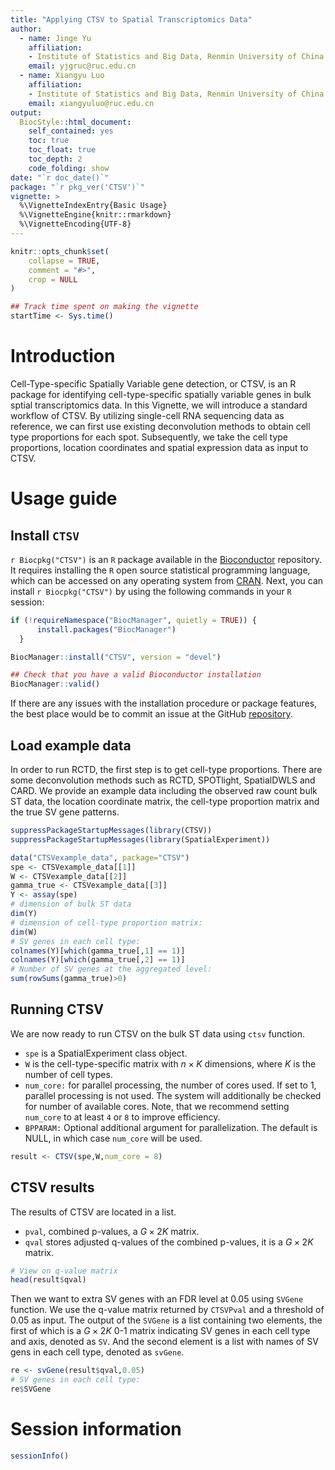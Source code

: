 ---
title: "Applying CTSV to Spatial Transcriptomics Data"
author: 
  - name: Jinge Yu
    affiliation:
    - Institute of Statistics and Big Data, Renmin University of China
    email: yjgruc@ruc.edu.cn
  - name: Xiangyu Luo 
    affiliation: 
    - Institute of Statistics and Big Data, Renmin University of China
    email: xiangyuluo@ruc.edu.cn
output: 
  BiocStyle::html_document:
    self_contained: yes
    toc: true
    toc_float: true
    toc_depth: 2
    code_folding: show
date: "`r doc_date()`"
package: "`r pkg_ver('CTSV')`"
vignette: >
  %\VignetteIndexEntry{Basic Usage}
  %\VignetteEngine{knitr::rmarkdown}
  %\VignetteEncoding{UTF-8}  
---

```{r setup, include = FALSE}
knitr::opts_chunk$set(
    collapse = TRUE,
    comment = "#>",
    crop = NULL 
)
```


```{r vignetteSetup, echo=FALSE, message=FALSE, warning = FALSE}
## Track time spent on making the vignette
startTime <- Sys.time()
```

# Introduction
Cell-Type-specific Spatially Variable gene detection, or CTSV, is an R package for identifying cell-type-specific spatially variable genes in bulk sptial transcriptomics data. In this Vignette, we will introduce a standard workflow of CTSV. By utilizing single-cell RNA sequencing data as reference, we can first use existing deconvolution methods to obtain cell type proportions for each spot. Subsequently, we take the cell type proportions, location coordinates and spatial expression data as input to CTSV.

# Usage guide    

## Install `CTSV`  

`r Biocpkg("CTSV")` is an `R` package available in the [Bioconductor](http://bioconductor.org) repository. It requires installing the `R` open source statistical programming language, which can be accessed on any operating system from [CRAN](https://cran.r-project.org/). Next, you can install `r Biocpkg("CTSV")` by using the following commands in your `R` session:

```{r "install", eval = FALSE}
if (!requireNamespace("BiocManager", quietly = TRUE)) {
      install.packages("BiocManager")
  }

BiocManager::install("CTSV", version = "devel")

## Check that you have a valid Bioconductor installation
BiocManager::valid()
```

If there are any issues with the installation procedure or package features, the best place would be to commit an issue at the GitHub [repository](https://github.com/jingeyu/CTSV).

## Load example data
In order to run RCTD, the first step is to get cell-type proportions. There are some deconvolution methods such as RCTD, SPOTlight, SpatialDWLS and CARD. We provide an example data including the observed raw count bulk ST data, the location coordinate matrix, the cell-type proportion matrix and the true SV gene patterns.

```{r library packages,results = 'hide'}
suppressPackageStartupMessages(library(CTSV))
suppressPackageStartupMessages(library(SpatialExperiment))
```

```{r ST}
data("CTSVexample_data", package="CTSV")
spe <- CTSVexample_data[[1]]
W <- CTSVexample_data[[2]]
gamma_true <- CTSVexample_data[[3]]
Y <- assay(spe)
# dimension of bulk ST data
dim(Y)
# dimension of cell-type proportion matrix:
dim(W)
# SV genes in each cell type:
colnames(Y)[which(gamma_true[,1] == 1)]
colnames(Y)[which(gamma_true[,2] == 1)]
# Number of SV genes at the aggregated level:
sum(rowSums(gamma_true)>0)
```


## Running CTSV
We are now ready to run CTSV on the bulk ST data using `ctsv` function. 

* `spe` is a SpatialExperiment class object.
* `W` is the cell-type-specific matrix with $n\times K$ dimensions, where $K$ is the number of cell types.
* `num_core:` for parallel processing, the number of cores used. If set to 1, parallel processing is not used. The system will additionally be checked for number of available cores. Note, that we recommend setting `num_core` to at least `4` or `8` to improve efficiency.
* `BPPARAM:` Optional additional argument for parallelization. The default is NULL, in which case `num_core` will be used.

```{r Run CTSV}
result <- CTSV(spe,W,num_core = 8)
```

## CTSV results

The results of CTSV are located in a list.

* `pval`, combined p-values, a $G\times 2K$ matrix.
* `qval` stores adjusted q-values of the combined p-values, it is a $G \times 2K$ matrix.

```{r results}
# View on q-value matrix
head(result$qval)
```

Then we want to extra SV genes with an FDR level at 0.05 using `SVGene` function. We use the q-value matrix returned by `CTSVPval` and a threshold of 0.05 as input. The output of the `SVGene` is a list containing two elements, the first of which is a $G\times 2K$ 0-1 matrix indicating SV genes in each cell type and axis, denoted as `SV`. And the second element is a list with names of SV gens in each cell type, denoted as `svGene`.

```{r SVgenes}
re <- svGene(result$qval,0.05)
# SV genes in each cell type:
re$SVGene
```

# Session information
```{r session information}
sessionInfo()
```
